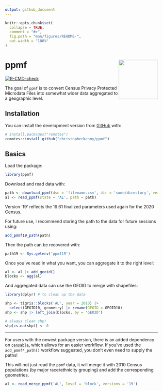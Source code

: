 ```yaml
---
output: github_document
---
```


<!-- README.md is generated from README.Rmd. Please edit that file -->

```r
knitr::opts_chunk$set(
  collapse = TRUE,
  comment = "#>",
  fig.path = "man/figures/README-",
  out.width = "100%"
)
```

# ppmf <a href='https://christophertkenny.com/ppmf/'><img src='man/figures/logo.png' align="right" height="129" /></a>

<!-- badges: start -->
[![R-CMD-check](https://github.com/christopherkenny/ppmf/workflows/R-CMD-check/badge.svg)](https://github.com/christopherkenny/ppmf/actions)
<!-- badges: end -->

The goal of `ppmf` is to convert Census Privacy Protected Microdata Files into somewhat wider data aggregated to a geographic level.

## Installation

You can install the development version from [GitHub](https://github.com/) with:

``` r
# install.packages("remotes")
remotes::install_github("christopherkenny/ppmf")
```
## Basics
Load the package:
```r
library(ppmf)
```

Download and read data with:
```r
path <- download_ppmf(dsn = 'filename.csv', dir = 'some/directory', version = '19')
al <- read_ppmf(state = 'AL', path = path)
```
Version '19' reflects the 19.61 finalized parameters used again for the 2020 Census.


For future use, I recommend storing the path to the data for future sessions using:
```r
add_pmmf19_path(path)
```
Then the path can be recovered with:
```r
path19 <- Sys.getenv('ppmf19')
```


Once you've read in what you want, you can aggregate it to the right level:
```r
al <- al |> add_geoid()
blocks <- agg(al)
```

And aggregated data can use the GEOID to merge with shapefiles:
```r
library(dplyr) # to clean up the data

shp <- tigris::blocks('AL', year = 2010) |> 
  select(GEOID10, geometry) |> rename(GEOID = GEOID10)
shp <- shp |> left_join(blocks, by = 'GEOID')

# always clean shp!
shp[is.na(shp)] <- 0
```

--- 
For users with the newest package version, there is an added dependency on [`censable`](https://christophertkenny.com/censable/), which allows for an easier workflow. If you've used the `add_pmmf*_path()` workflow suggested, you don't even need to supply the paths!

This will not just read the `ppmf` data, it will merge it with 2010 Census populations (by major race/ethnicity grouping) and add the corresponding geometries.

```r
al <- read_merge_ppmf('AL', level = 'block', versions = '19')
```

